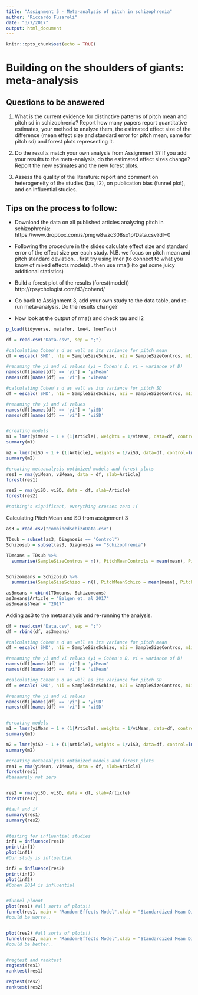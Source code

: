 ```yaml
---
title: "Assignment 5 - Meta-analysis of pitch in schizophrenia"
author: "Riccardo Fusaroli"
date: "3/7/2017"
output: html_document
---
```


```r
knitr::opts_chunk$set(echo = TRUE)
```

# Building on the shoulders of giants: meta-analysis

## Questions to be answered

1. What is the current evidence for distinctive patterns of pitch mean and pitch sd in schizophrenia? Report how many papers report quantitative estimates, your method to analyze them, the estimated effect size of the difference (mean effect size and standard error for pitch mean, same for pitch sd) and forest plots representing it. 

2. Do the results match your own analysis from Assignment 3? If you add your results to the meta-analysis, do the estimated effect sizes change? Report the new estimates and the new forest plots.

3. Assess the quality of the literature: report and comment on heterogeneity of the studies (tau, I2), on publication bias (funnel plot), and on influential studies.

## Tips on the process to follow:

- Download the data on all published articles analyzing pitch in schizophrenia: https://www.dropbox.com/s/pmgw8wzc308so1p/Data.csv?dl=0
- Following the procedure in the slides calculate effect size and standard error of the effect size per each study. N.B. we focus on pitch mean and pitch standard deviation.
 . first try using lmer (to connect to what you know of mixed effects models)
 . then use rma() (to get some juicy additional statistics)

- Build a forest plot of the results (forest(model))
 http://rpsychologist.com/d3/cohend/
- Go back to Assignment 3, add your own study to the data table, and re-run meta-analysis. Do the results change?

- Now look at the output of rma() and check tau and I2

```r
p_load(tidyverse, metafor, lme4, lmerTest)

df = read.csv("Data.csv", sep = ";")

#calculating Cohen's d as well as its variance for pitch mean
df = escalc('SMD', n1i = SampleSizeSchizo, n2i = SampleSizeContros, m1i = PitchMeanSchizo, m2i = PitchMeanControls, sd1i = PitchMeanSchizoSD, sd2i = PitchMeanControlsSD, data = df)

#renaming the yi and vi values (yi = Cohen's D, vi = variance of D)
names(df)[names(df) == 'yi'] = 'yiMean'
names(df)[names(df) == 'vi'] = 'viMean'

#calculating Cohen's d as well as its variance for pitch SD
df = escalc('SMD', n1i = SampleSizeSchizo, n2i = SampleSizeContros, m1i = PitchSDSchizo, m2i = PitchSDControls, sd1i = PitchSDSchizoSD, sd2i = PitchSDControlsSD, data = df )

#renaming the yi and vi values
names(df)[names(df) == 'yi'] = 'yiSD'
names(df)[names(df) == 'vi'] = 'viSD'


#creating models
m1 = lmer(yiMean ~ 1 + (1|Article), weights = 1/viMean, data=df, control=lmerControl(check.nobs.vs.nlev="ignore", check.nobs.vs.nRE="ignore"))
summary(m1)

m2 = lmer(yiSD ~ 1 + (1|Article), weights = 1/viSD, data=df, control=lmerControl(check.nobs.vs.nlev="ignore", check.nobs.vs.nRE="ignore"))
summary(m2)

#creating metaanalysis optimized models and forest plots
res1 = rma(yiMean, viMean, data = df, slab=Article) 
forest(res1) 

res2 = rma(yiSD, viSD, data = df, slab=Article) 
forest(res2) 

#nothing's significant, everything crosses zero :(
```

Calculating Pitch Mean and SD from assignment 3

```r
as3 = read.csv("combinedSchizoData.csv")

TDsub = subset(as3, Diagnosis == "Control")
Schizosub = subset(as3, Diagnosis == "Schizophrenia")

TDmeans = TDsub %>%
  summarise(SampleSizeContros = n(), PitchMeanControls = mean(mean), PitchMeanControlsSD = sd(mean), PitchSDControls = mean(sd), PitchSDControlsSD = sd(sd))


Schizomeans = Schizosub %>%
  summarise(SampleSizeSchizo = n(), PitchMeanSchizo = mean(mean), PitchMeanSchizoSD = sd(mean), PitchSDSchizo = mean(sd), PitchSDSchizoSD = sd(sd))

as3means = cbind(TDmeans, Schizomeans)
as3means$Article = "Bølgen et. al 2017"
as3means$Year = "2017"
```

Adding as3 to the metaanalysis and re-running the analysis.
```r
df = read.csv("Data.csv", sep = ";")
df = rbind(df, as3means)

#calculating Cohen's d as well as its variance for pitch mean
df = escalc('SMD', n1i = SampleSizeSchizo, n2i = SampleSizeContros, m1i = PitchMeanSchizo, m2i = PitchMeanControls, sd1i = PitchMeanSchizoSD, sd2i = PitchMeanControlsSD, data = df)

#renaming the yi and vi values (yi = Cohen's D, vi = variance of D)
names(df)[names(df) == 'yi'] = 'yiMean'
names(df)[names(df) == 'vi'] = 'viMean'

#calculating Cohen's d as well as its variance for pitch SD
df = escalc('SMD', n1i = SampleSizeSchizo, n2i = SampleSizeContros, m1i = PitchSDSchizo, m2i = PitchSDControls, sd1i = PitchSDSchizoSD, sd2i = PitchSDControlsSD, data = df )

#renaming the yi and vi values
names(df)[names(df) == 'yi'] = 'yiSD'
names(df)[names(df) == 'vi'] = 'viSD'


#creating models
m1 = lmer(yiMean ~ 1 + (1|Article), weights = 1/viMean, data=df, control=lmerControl(check.nobs.vs.nlev="ignore", check.nobs.vs.nRE="ignore"))
summary(m1)

m2 = lmer(yiSD ~ 1 + (1|Article), weights = 1/viSD, data=df, control=lmerControl(check.nobs.vs.nlev="ignore", check.nobs.vs.nRE="ignore"))
summary(m2)

#creating metaanalysis optimized models and forest plots
res1 = rma(yiMean, viMean, data = df, slab=Article) 
forest(res1) 
#baaaarely not zero


res2 = rma(yiSD, viSD, data = df, slab=Article) 
forest(res2) 

#tau² and i² 
summary(res1)
summary(res2)


#testing for influential studies 
inf1 = influence(res1) 
print(inf1) 
plot(inf1)
#Our study is influential 

inf2 = influence(res2) 
print(inf2) 
plot(inf2)
#Cohen 2014 is influential


#funnel plooot
plot(res1) #all sorts of plots!!
funnel(res1, main = "Random-Effects Model",xlab = "Standardized Mean Difference") 
#could be worse..


plot(res2) #all sorts of plots!!
funnel(res2, main = "Random-Effects Model",xlab = "Standardized Mean Difference") 
#could be better..


#regtest and ranktest
regtest(res1) 
ranktest(res1) 

regtest(res2) 
ranktest(res2)

```



